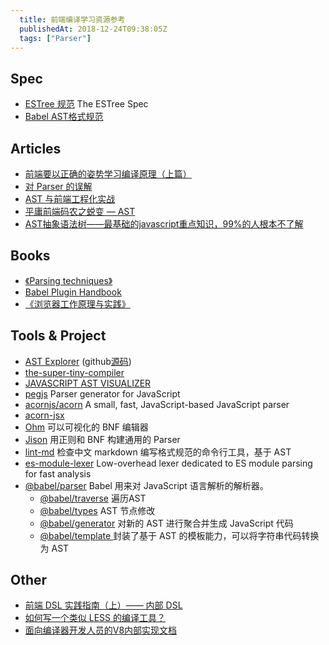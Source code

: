 ```yaml
---
  title: 前端编译学习资源参考
  publishedAt: 2018-12-24T09:38:05Z
  tags: ["Parser"]
---
```


## Spec

- [ESTree 规范](https://github.com/estree/estree) The ESTree Spec
- [Babel AST格式规范](https://github.com/babel/babel/blob/main/packages/babel-parser/ast/spec.md)

## Articles

- [前端要以正确的姿势学习编译原理（上篇）](https://zhuanlan.zhihu.com/p/36301857)
- [对 Parser 的误解](http://www.yinwang.org/blog-cn/2015/09/19/parser)
- [AST 与前端工程化实战](https://xiaozhuanlan.com/topic/6389721540)
- [平庸前端码农之蜕变 — AST](https://github.com/CodeLittlePrince/blog/issues/19)
- [AST抽象语法树——最基础的javascript重点知识，99%的人根本不了解](https://segmentfault.com/a/1190000016231512)

## Books 

- [《Parsing techniques》](https://dickgrune.com/Books/PTAPG_1st_Edition/BookBody.pdf)
- [Babel Plugin Handbook](https://github.com/jamiebuilds/babel-handbook/blob/master/translations/en/plugin-handbook.md)
- [《浏览器工作原理与实践》](https://time.geekbang.org/column/intro/216)


## Tools & Project

- [AST Explorer](https://astexplorer.net/) (github[源码](https://github.com/fkling/astexplorer))
- [the-super-tiny-compiler](https://github.com/jamiebuilds/the-super-tiny-compiler)
- [JAVASCRIPT AST VISUALIZER](https://resources.jointjs.com/demos/javascript-ast)
- [pegjs](https://github.com/pegjs/pegjs) Parser generator for JavaScript
- [acornjs/acorn](https://github.com/acornjs/acorn) A small, fast, JavaScript-based JavaScript parser
- [acorn-jsx](https://github.com/acornjs/acorn-jsx)
- [Ohm](https://ohmlang.github.io/editor/)  可以可视化的 BNF 编辑器
- [Jison](https://github.com/zaach/jison)  用正则和 BNF 构建通用的 Parser
- [lint-md](https://github.com/lint-md/lint-md) 检查中文 markdown 编写格式规范的命令行工具，基于 AST
- [es-module-lexer](https://github.com/guybedford/es-module-lexer) Low-overhead lexer dedicated to ES module parsing for fast analysis
- [@babel/parser](https://babeljs.io/docs/en/babel-parser) Babel 用来对 JavaScript 语言解析的解析器。
  - [@babel/traverse](https://babeljs.io/docs/en/babel-traverse) 遍历AST
  - [@babel/types](https://babeljs.io/docs/en/babel-types) AST 节点修改
  - [@babel/generator](https://babeljs.io/docs/en/babel-generator) 对新的 AST 进行聚合并生成 JavaScript 代码
  - [@babel/template ](https://babeljs.io/docs/en/babel-template) 封装了基于 AST 的模板能力，可以将字符串代码转换为 AST

## Other

- [前端 DSL 实践指南（上）—— 内部 DSL ](https://zhuanlan.zhihu.com/p/107947462)
- [如何写一个类似 LESS 的编译工具？](https://www.zhihu.com/question/20140718/answer/114360444) 
- [面向编译器开发人员的V8内部实现文档](https://github.com/plctlab/v8-internals)


